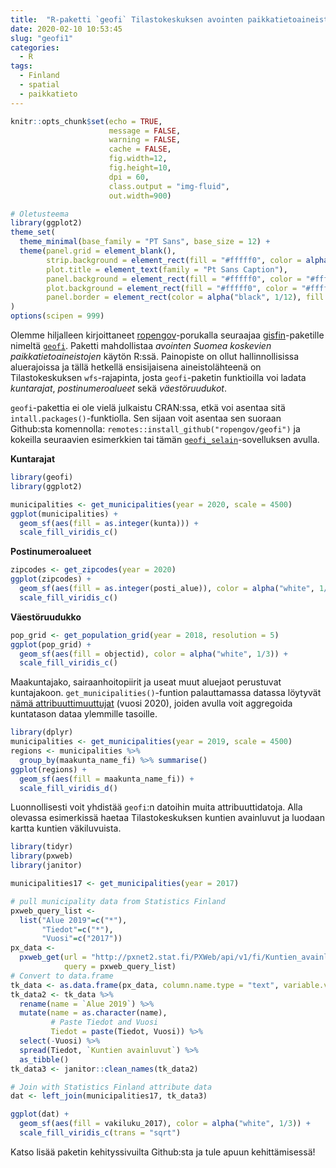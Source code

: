 ```yaml
---
title:  "R-paketti `geofi` Tilastokeskuksen avointen paikkatietoaineistojen käyttöön"
date: 2020-02-10 10:53:45
slug: "geofi1"
categories:
  - R
tags:
  - Finland
  - spatial
  - paikkatieto
---
```


```r
knitr::opts_chunk$set(echo = TRUE, 
                      message = FALSE, 
                      warning = FALSE, 
                      cache = FALSE,
                      fig.width=12,
                      fig.height=10,
                      dpi = 60, 
                      class.output = "img-fluid",
                      out.width=900)

# Oletusteema
library(ggplot2)
theme_set(
  theme_minimal(base_family = "PT Sans", base_size = 12) +
  theme(panel.grid = element_blank(),
        strip.background = element_rect(fill = "#fffff0", color = alpha("black", 1/8)),
        plot.title = element_text(family = "Pt Sans Caption"), 
        panel.background = element_rect(fill = "#fffff0", color = "#fffff0"),
        plot.background = element_rect(fill = "#fffff0", color = "#fffff0"),
        panel.border = element_rect(color = alpha("black", 1/12), fill = NA))
)
options(scipen = 999)
```

Olemme hiljalleen kirjoittaneet [ropengov](https://ropengov.github.io/)-porukalla seuraajaa [gisfin](https://ropengov.github.io/gisfin/)-paketille nimeltä [`geofi`](https://ropengov.github.io/geofi/index.html). Paketti mahdollistaa *avointen Suomea koskevien paikkatietoaineistojen* käytön R:ssä. Painopiste on ollut hallinnollisissa aluerajoissa ja tällä hetkellä ensisijaisena aineistolähteenä on Tilastokeskuksen `wfs`-rajapinta, josta `geofi`-paketin funktioilla voi ladata *kuntarajat*, *postinumeroalueet* sekä *väestöruudukot*. 


`geofi`-pakettia ei ole vielä julkaistu CRAN:ssa, etkä voi asentaa sitä `intall.packages()`-funktiolla. Sen sijaan voit asentaa sen suoraan Github:sta komennolla: `remotes::install_github("ropengov/geofi")` ja kokeilla seuraavien esimerkkien tai tämän  [`geofi_selain`](https://muuankarski.shinyapps.io/geofi_selain/)-sovelluksen avulla.


**Kuntarajat**

```r
library(geofi)
library(ggplot2)

municipalities <- get_municipalities(year = 2020, scale = 4500)
ggplot(municipalities) + 
  geom_sf(aes(fill = as.integer(kunta))) +
  scale_fill_viridis_c()
```


**Postinumeroalueet**

```r
zipcodes <- get_zipcodes(year = 2020) 
ggplot(zipcodes) + 
  geom_sf(aes(fill = as.integer(posti_alue)), color = alpha("white", 1/3)) +
  scale_fill_viridis_c()
``` 

**Väestöruudukko**

```r
pop_grid <- get_population_grid(year = 2018, resolution = 5)
ggplot(pop_grid) + 
  geom_sf(aes(fill = objectid), color = alpha("white", 1/3)) +
  scale_fill_viridis_c()
```


Maakuntajako, sairaanhoitopiirit ja useat muut aluejaot perustuvat kuntajakoon. `get_municipalities()`-funtion palauttamassa datassa löytyvät [nämä attribuuttimuuttujat](https://ropengov.github.io/geofi/reference/municipality_key_2020.html) (vuosi 2020), joiden avulla voit aggregoida kuntatason dataa ylemmille tasoille.


```r
library(dplyr)
municipalities <- get_municipalities(year = 2019, scale = 4500)
regions <- municipalities %>% 
  group_by(maakunta_name_fi) %>% summarise()
ggplot(regions) + 
  geom_sf(aes(fill = maakunta_name_fi)) +
  scale_fill_viridis_d()
```

Luonnollisesti voit yhdistää `geofi`:n datoihin muita attribuuttidatoja. Alla olevassa esimerkissä haetaa Tilastokeskuksen kuntien avainluvut ja luodaan kartta kuntien väkiluvuista.


```r
library(tidyr)
library(pxweb)
library(janitor)

municipalities17 <- get_municipalities(year = 2017)

# pull municipality data from Statistics Finland
pxweb_query_list <-
  list("Alue 2019"=c("*"),
       "Tiedot"=c("*"),
       "Vuosi"=c("2017"))
px_data <-
  pxweb_get(url = "http://pxnet2.stat.fi/PXWeb/api/v1/fi/Kuntien_avainluvut/2019/kuntien_avainluvut_2019_aikasarja.px",
            query = pxweb_query_list)
# Convert to data.frame
tk_data <- as.data.frame(px_data, column.name.type = "text", variable.value.type = "text")
tk_data2 <- tk_data %>%
  rename(name = `Alue 2019`) %>%
  mutate(name = as.character(name),
         # Paste Tiedot and Vuosi
         Tiedot = paste(Tiedot, Vuosi)) %>%
  select(-Vuosi) %>%
  spread(Tiedot, `Kuntien avainluvut`) %>%
  as_tibble()
tk_data3 <- janitor::clean_names(tk_data2)

# Join with Statistics Finland attribute data
dat <- left_join(municipalities17, tk_data3)

ggplot(dat) + 
  geom_sf(aes(fill = vakiluku_2017), color = alpha("white", 1/3)) +
  scale_fill_viridis_c(trans = "sqrt")
```

Katso lisää paketin kehityssivuilta Github:sta ja tule apuun kehittämisessä!

